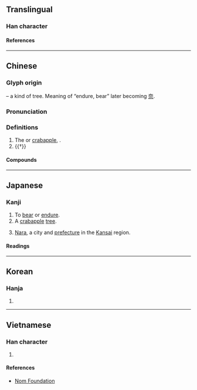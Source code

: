 {{also|奈}}
{{character info/new}}
==Translingual==

===Han character===
{{Han char|rn=75|rad=木|as=05|sn=9|four=40901|canj=DMMF,XDMMF|ids=⿱木示}}

====References====
{{Han ref|kx=0520.230|dkj=14659|dj=0908.180|hdz=21176.090|uh=67F0}}

----

==Chinese==
{{zh-forms}}

===Glyph origin===
{{Han etym}}
{{Han compound|木|t1=tree|示}} – a kind of tree. Meaning of “endure, bear” later becoming [[奈]].

===Pronunciation===
{{zh-pron
|m=nài
|c=noi6
|mn=nāi
|mn-t=nai6
|mc=y
|oc=y
|ma=
|cat=pn,v
}}

===Definitions===
{{zh-hanzi}}

# The {{vern|Chinese apple}} or [[crabapple]], {{taxlink|Malus asiatica|species|noshow=1}}.
# {{†}} {{zh-alt-form|奈|[[bear]], [[stand]], [[resist]]}}

====Compounds====
{{zh-der|柰何|柰苑}}

----

==Japanese==

===Kanji===
{{ja-kanji|grade=uc|rs=木05}}

# To [[bear]] or [[endure]].
# A [[crabapple]] [[tree]].
# {{lb|ja|abbreviation|_|of|_|'''[[奈良]]'''}} [[Nara]], a city and [[prefecture]] in the [[Kansai]] region.

====Readings====
{{ja-readings
|on=な, だい
|kun=いかん, からなし
}}

----

==Korean==

===Hanja===
{{ko-hanja|내}}

# {{defn|lang=ko|sort=木05}}

----

==Vietnamese==

===Han character===
{{vi-readings|rs=木05|reading=nại}}

# {{defn|lang=vi|sort=木05}}

====References====
* [http://nomfoundation.org/common/nom_details.php?codepoint=67f0 Nom Foundation]